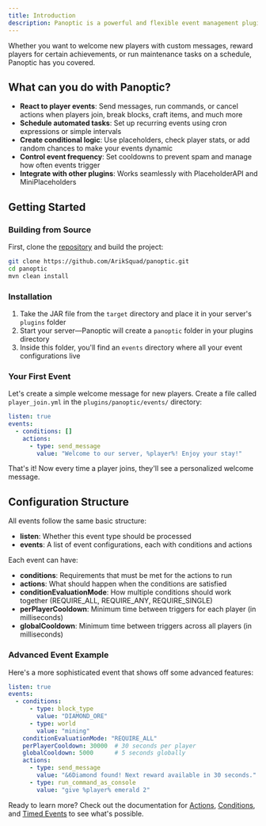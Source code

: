 ```yaml
---
title: Introduction
description: Panoptic is a powerful and flexible event management plugin for Minecraft servers.
---
```


Whether you want to welcome new players with custom messages, reward players for certain achievements, or run maintenance tasks on a schedule, Panoptic has you covered.

## What can you do with Panoptic?

- **React to player events**: Send messages, run commands, or cancel actions when players join, break blocks, craft items, and much more
- **Schedule automated tasks**: Set up recurring events using cron expressions or simple intervals
- **Create conditional logic**: Use placeholders, check player stats, or add random chances to make your events dynamic
- **Control event frequency**: Set cooldowns to prevent spam and manage how often events trigger
- **Integrate with other plugins**: Works seamlessly with PlaceholderAPI and MiniPlaceholders

## Getting Started

### Building from Source
First, clone the [repository](https://github.com/ArikSquad/panoptic) and build the project:
```bash
git clone https://github.com/ArikSquad/panoptic.git
cd panoptic
mvn clean install
```

### Installation
1. Take the JAR file from the `target` directory and place it in your server's `plugins` folder
2. Start your server—Panoptic will create a `panoptic` folder in your plugins directory
3. Inside this folder, you'll find an `events` directory where all your event configurations live

### Your First Event
Let's create a simple welcome message for new players. Create a file called `player_join.yml` in the `plugins/panoptic/events/` directory:

```yaml
listen: true
events:
  - conditions: []
    actions:
      - type: send_message
        value: "Welcome to our server, %player%! Enjoy your stay!"
```

That's it! Now every time a player joins, they'll see a personalized welcome message.

## Configuration Structure

All events follow the same basic structure:
- **listen**: Whether this event type should be processed
- **events**: A list of event configurations, each with conditions and actions

Each event can have:
- **conditions**: Requirements that must be met for the actions to run
- **actions**: What should happen when the conditions are satisfied
- **conditionEvaluationMode**: How multiple conditions should work together (REQUIRE_ALL, REQUIRE_ANY, REQUIRE_SINGLE)
- **perPlayerCooldown**: Minimum time between triggers for each player (in milliseconds)
- **globalCooldown**: Minimum time between triggers across all players (in milliseconds)

### Advanced Event Example
Here's a more sophisticated event that shows off some advanced features:

```yaml
listen: true
events:
  - conditions:
      - type: block_type
        value: "DIAMOND_ORE"
      - type: world
        value: "mining"
    conditionEvaluationMode: "REQUIRE_ALL"
    perPlayerCooldown: 30000  # 30 seconds per player
    globalCooldown: 5000      # 5 seconds globally
    actions:
      - type: send_message
        value: "&6Diamond found! Next reward available in 30 seconds."
      - type: run_command_as_console
        value: "give %player% emerald 2"
```

Ready to learn more? Check out the documentation for [Actions](/actions), [Conditions](/conditions), and [Timed Events](/timed-events) to see what's possible.
